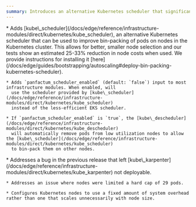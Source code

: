 ```yaml
---
summary: Introduces an alternative Kubernetes scheduler that significantly improves pod bin-packing for 25-33% cost reduction, adds integrated descheduling for underutilized nodes, and fixes Karpenter deployment issues.
---
```



<ChangelogEntry>
  <Fragment slot="additions">
    * Adds [kube\_scheduler](/docs/edge/reference/infrastructure-modules/direct/kubernetes/kube_scheduler), an alternative Kubernetes
      scheduler that can be used to improve bin-packing of pods on nodes in the Kubernetes cluster. This allows for better,
      smaller node selection and our tests show an estimated 25-33% reduction in node costs when used. We provide
      instructions for installing it [here](/docs/edge/guides/bootstrapping/autoscaling#deploy-bin-packing-kubernetes-scheduler).

    * Adds `panfactum_scheduler_enabled` (default: `false`) input to most infrastructure modules. When enabled, will
      use the scheduler provided by [kube\_scheduler](/docs/edge/reference/infrastructure-modules/direct/kubernetes/kube_scheduler)
      instead of the less-efficient EKS scheduler.

    * If `panfactum_scheduler_enabled` is `true`, the [kube\_descheduler](/docs/edge/reference/infrastructure-modules/direct/kubernetes/kube_descheduler)
      will automatically remove pods from low utilization nodes to allow the [kube\_scheduler](/docs/edge/reference/infrastructure-modules/direct/kubernetes/kube_scheduler)
      to bin-pack them on other nodes.
  </Fragment>

  <Fragment slot="fixes">
    * Addresses a bug in the previous release that left [kube\_karpenter](/docs/edge/reference/infrastructure-modules/direct/kubernetes/kube_karpenter)
      not deployable.

    * Addresses an issue where nodes were limited a hard cap of 29 pods.

    * Configures Kubernetes nodes to use a fixed amount of system overhead rather than one that scales unnecessarily with node size.
  </Fragment>
</ChangelogEntry>
